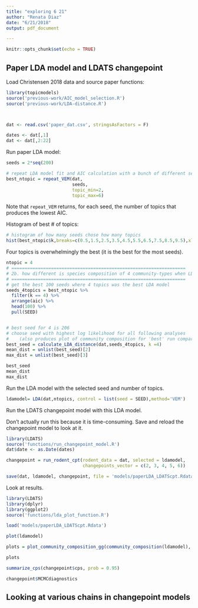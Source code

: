 ```yaml
---
title: "exploring 6 21"
author: "Renata Diaz"
date: "6/21/2018"
output: pdf_document

---
```


```r
knitr::opts_chunk$set(echo = TRUE)
```

## Paper LDA model and LDATS changepoint

Load Christensen 2018 data and source paper functions: 

```r
library(topicmodels)
source('previous-work/AIC_model_selection.R')
source('previous-work/LDA-distance.R')



dat <- read.csv('paper_dat.csv', stringsAsFactors = F)

dates <- dat[,1]
dat <- dat[,2:22]
```


Run paper LDA model:

```r
seeds = 2*seq(200)

# repeat LDA model fit and AIC calculation with a bunch of different seeds to test robustness of the analysis
best_ntopic = repeat_VEM(dat,
                         seeds,
                         topic_min=2,
                         topic_max=6)
```


Note that `repeat_VEM` returns, for each seed, the number of topics that produces the lowest AIC.


Histogram of best # of topics:

```r
# histogram of how many seeds chose how many topics
hist(best_ntopic$k,breaks=c(0.5,1.5,2.5,3.5,4.5,5.5,6.5,7.5,8.5,9.5),xlab='best # of topics', main='')
```


Four topics is overwhelmingly the best (it is the best for the most seeds).


```r
ntopic = 4
# ==================================================================
# 2b. how different is species composition of 4 community-types when LDA is run with different seeds?
# ==================================================================
# get the best 100 seeds where 4 topics was the best LDA model
seeds_4topics = best_ntopic %>% 
  filter(k == 4) %>% 
  arrange(aic) %>% 
  head(100) %>% 
  pull(SEED)


# best seed for 4 is 206
# choose seed with highest log likelihood for all following analyses
#    (also produces plot of community composition for 'best' run compared to 'worst')
best_seed = calculate_LDA_distance(dat,seeds_4topics, k =4)
mean_dist = unlist(best_seed)[2]
max_dist = unlist(best_seed)[3]

best_seed
mean_dist
max_dist

```


Run the LDA model with the selected seed and number of topics.

```r
ldamodel= LDA(dat,ntopics, control = list(seed = SEED),method='VEM')
```


Run the LDATS changepoint model with this LDA model.

Don't actually run this because it is time-consuming. Save and reload the changepoint model to look at it.

```r

library(LDATS)
source('functions/run_changepoint_model.R')
dat$date <- as.Date(dates)

changepoint = run_rodent_cpt(rodent_data = dat, selected = ldamodel,
                             changepoints_vector = c(2, 3, 4, 5, 6))

save(dat, ldamodel, changepoint, file = 'models/paperLDA_LDATScpt.Rdata')
```



Look at results.

```r
library(LDATS)
library(dplyr)
library(ggplot2)
source('functions/lda_plot_function.R')

load('models/paperLDA_LDATScpt.Rdata')

plot(ldamodel)

plots = plot_community_composition_gg(community_composition(ldamodel), c(1:ldamodel@k), ylim = c(0, 1))

plots

summarize_cps(changepoint$cps, prob = 0.95)

changepoint$MCMCdiagnostics


```
## Looking at various chains in changepoint models



